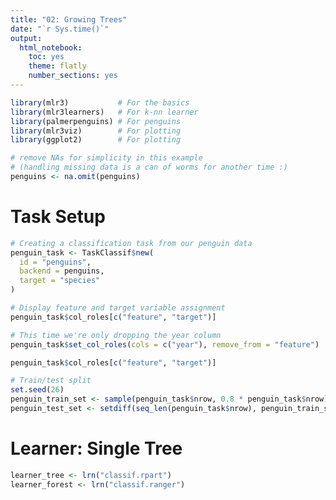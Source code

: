 ```yaml
---
title: "02: Growing Trees"
date: "`r Sys.time()`"
output: 
  html_notebook: 
    toc: yes
    theme: flatly
    number_sections: yes
---
```


```r
library(mlr3)           # For the basics
library(mlr3learners)   # For k-nn learner
library(palmerpenguins) # For penguins
library(mlr3viz)        # For plotting
library(ggplot2)        # For plotting

# remove NAs for simplicity in this example
# (handling missing data is a can of worms for another time :)
penguins <- na.omit(penguins)
```

# Task Setup

```r
# Creating a classification task from our penguin data
penguin_task <- TaskClassif$new(
  id = "penguins", 
  backend = penguins, 
  target = "species"
)

# Display feature and target variable assignment
penguin_task$col_roles[c("feature", "target")]

# This time we're only dropping the year column
penguin_task$set_col_roles(cols = c("year"), remove_from = "feature")

penguin_task$col_roles[c("feature", "target")]

# Train/test split
set.seed(26)
penguin_train_set <- sample(penguin_task$nrow, 0.8 * penguin_task$nrow)
penguin_test_set <- setdiff(seq_len(penguin_task$nrow), penguin_train_set)
```

# Learner: Single Tree

```r
learner_tree <- lrn("classif.rpart")
learner_forest <- lrn("classif.ranger")
```

